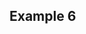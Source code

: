 ## Example 6

<!--
Set the working directory.
No Rchunk is needed to accomplish this.
-->

<!--
Read in the homework6.csv data. For each of the following steps you
should preface your R commands with some plain English explanation.
The fabricated data are supposed to approximate how people perform
in different types of visual searches. Specifically, we're 
comparing performance in feature searches (e.g. looking for a red
X among green Xs) and conjunction searches (e.g. looking for a red
X among green Xs and red Os). We're also looking at how the number
of distractors within the search display effect our data.
-->



<!--
Check the structure of the data and change any variables that should
be factor variables into factor variables
-->



<!--
Perform a one-way between-subjects ANOVA examining for effects of 
the the number of distractors for the conjunction searches only.
Also create a line graph to help you interpret the results of your
analysis.
-->



<!--
Perform a one-way within subjects ANOVA on the same data you analyzed
earlier. Tip: use subject as the subjects variable for this analysis.
-->



<!--
Perform a between-subjects ANOVA examining for the effects of and
interactions between the number of distractors and the search type.
Make sure to interpret your results.
-->

<!--
Create a line graph and a grouped bar graph to help us interpret
the results of the previous analyses. Include error bars in your
figures.
-->

<!--
Interpret the statistical results in light of the figures.
-->


<!--
Perform a within-subjects two-way ANOVA examining for the effects
of and interactions between number of distractors and search type.
Tip: use subject as the subject's variable for this analysis.
Interpret the results of the analysis based on the statistical
results and your earlier figures.
-->



<!--
Finally conduct and interpret the results of a mixed ANOVA in which
number of distractors varies within subjects and the type of search
varies between subjects. Make sure to interpret your results. Tip:
use subject2 as your subject's variable for this analysis.
-->
